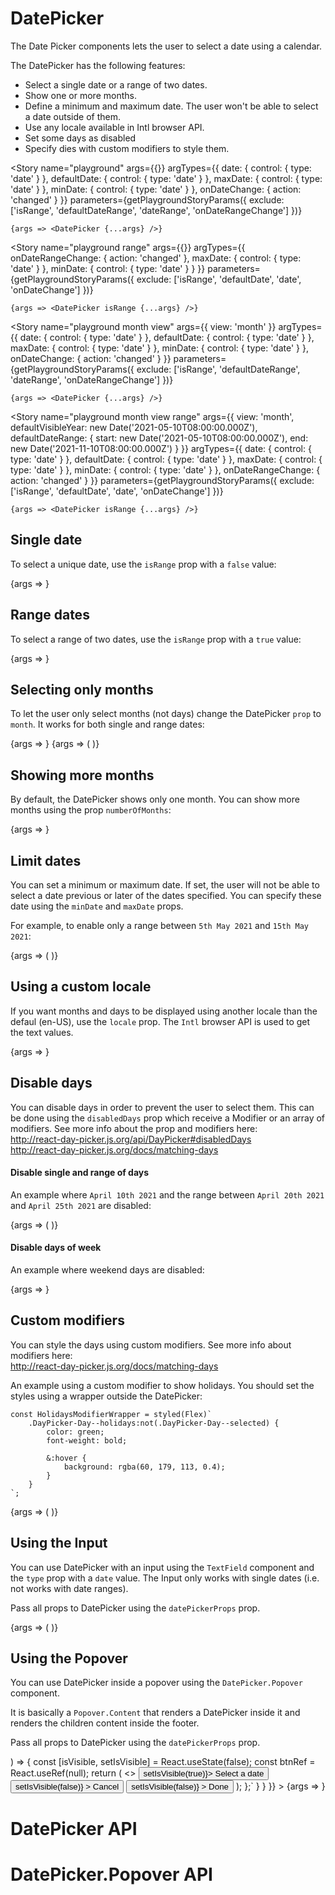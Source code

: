 
<Meta title="Components/DatePicker" component={DatePicker} />

# DatePicker

The Date Picker components lets the user to select a date using a calendar.

The DatePicker has the following features:

- Select a single date or a range of two dates.
- Show one or more months.
- Define a minimum and maximum date. The user won't be able to select a date outside of them.
- Use any locale available in Intl browser API.
- Set some days as disabled
- Specify dies with custom modifiers to style them.

<Story
	name="playground"
	args={{}}
	argTypes={{
		date: {
			control: {
				type: 'date'
			}
		},
		defaultDate: {
			control: {
				type: 'date'
			}
		},
		maxDate: {
			control: {
				type: 'date'
			}
		},
		minDate: {
			control: {
				type: 'date'
			}
		},
		onDateChange: { action: 'changed' }
	}}
	parameters={getPlaygroundStoryParams({
		exclude: ['isRange', 'defaultDateRange', 'dateRange', 'onDateRangeChange']
	})}
>
	{args => <DatePicker {...args} />}
</Story>

<Story
	name="playground range"
	args={{}}
	argTypes={{
		onDateRangeChange: { action: 'changed' },
		maxDate: {
			control: {
				type: 'date'
			}
		},
		minDate: {
			control: {
				type: 'date'
			}
		}
	}}
	parameters={getPlaygroundStoryParams({
		exclude: ['isRange', 'defaultDate', 'date', 'onDateChange']
	})}
>
	{args => <DatePicker isRange {...args} />}
</Story>

<Story
	name="playground month view"
	args={{ view: 'month' }}
	argTypes={{
		date: {
			control: {
				type: 'date'
			}
		},
		defaultDate: {
			control: {
				type: 'date'
			}
		},
		maxDate: {
			control: {
				type: 'date'
			}
		},
		minDate: {
			control: {
				type: 'date'
			}
		},
		onDateChange: { action: 'changed' }
	}}
	parameters={getPlaygroundStoryParams({
		exclude: ['isRange', 'defaultDateRange', 'dateRange', 'onDateRangeChange']
	})}
>
	{args => <DatePicker {...args} />}
</Story>

<Story
	name="playground month view range"
	args={{
		view: 'month',
		defaultVisibleYear: new Date('2021-05-10T08:00:00.000Z'),
		defaultDateRange: {
			start: new Date('2021-05-10T08:00:00.000Z'),
			end: new Date('2021-11-10T08:00:00.000Z')
		}
	}}
	argTypes={{
		date: {
			control: {
				type: 'date'
			}
		},
		defaultDate: {
			control: {
				type: 'date'
			}
		},
		maxDate: {
			control: {
				type: 'date'
			}
		},
		minDate: {
			control: {
				type: 'date'
			}
		},
		onDateRangeChange: { action: 'changed' }
	}}
	parameters={getPlaygroundStoryParams({
		exclude: ['isRange', 'defaultDate', 'date', 'onDateChange']
	})}
>
	{args => <DatePicker isRange {...args} />}
</Story>

## Single date

To select a unique date, use the `isRange` prop with a `false` value:

<Canvas>
	<Story name="single date" parameters={getFixedStoryParams()}>
		{args => <DatePicker />}
	</Story>
</Canvas>

## Range dates

To select a range of two dates, use the `isRange` prop with a `true` value:

<Canvas>
	<Story name="range date" parameters={getFixedStoryParams()}>
		{args => <DatePicker isRange />}
	</Story>
</Canvas>

## Selecting only months

To let the user only select months (not days) change the DatePicker `prop` to `month`. It works for both single and range dates:

<Canvas>
	<Story name="month view single date" parameters={getFixedStoryParams()}>
		{args => <DatePicker view="month" />}
	</Story>
</Canvas>

<Canvas>
	<Story name="month view range date" parameters={getFixedStoryParams()}>
		{args => (
			<DatePicker
				defaultVisibleMonth={new Date('2021-05-10T08:00:00.000Z')}
				defaultDateRange={{
					start: new Date('2021-05-10T08:00:00.000Z'),
					end: new Date('2021-11-10T08:00:00.000Z')
				}}
				isRange
				view="month"
			/>
		)}
	</Story>
</Canvas>

## Showing more months

By default, the DatePicker shows only one month. You can show more months using the prop `numberOfMonths`:

<Canvas>
	<Story name="multiple months" parameters={getFixedStoryParams()}>
		{args => <DatePicker isRange numberOfMonths={2} />}
	</Story>
</Canvas>

## Limit dates

You can set a minimum or maximum date. If set, the user will not be able to select a date previous or later of the dates specified. You can specify these date using the `minDate` and `maxDate` props.

For example, to enable only a range between `5th May 2021` and `15th May 2021`:

<Canvas>
	<Story name="limit dates" parameters={getFixedStoryParams()}>
		{args => (
			<DatePicker
				defaultDate={new Date(2021, 4, 15)}
				defaultVisibleMonth={new Date(2021, 4, 15)}
				maxDate={new Date(2021, 4, 25)}
				minDate={new Date(2021, 4, 5)}
			/>
		)}
	</Story>
</Canvas>

## Using a custom locale

If you want months and days to be displayed using another locale than the defaul (en-US), use the `locale` prop. The `Intl` browser API is used to get the text values.

<Canvas>
	<Story name="change locale" parameters={getFixedStoryParams()}>
		{args => <DatePicker locale="ca-ES" />}
	</Story>
</Canvas>

## Disable days

You can disable days in order to prevent the user to select them. This can be done using the `disabledDays` prop which receive a Modifier or an array of modifiers.
See more info about the prop and modifiers here:<br/>
http://react-day-picker.js.org/api/DayPicker#disabledDays<br/>
http://react-day-picker.js.org/docs/matching-days

#### Disable single and range of days

An example where `April 10th 2021` and the range between `April 20th 2021` and `April 25th 2021` are disabled:

<Canvas>
	<Story name="days disabled" parameters={getFixedStoryParams()}>
		{args => (
			<DatePicker
				defaultDate={new Date(2021, 3, 15)}
				defaultVisibleMonth={new Date(2021, 3, 15)}
				disabledDays={[new Date(2021, 3, 10), { from: new Date(2021, 3, 20), to: new Date(2021, 3, 25) }]}
			/>
		)}
	</Story>
</Canvas>

#### Disable days of week

An example where weekend days are disabled:

<Canvas>
	<Story name="weekends disabled" parameters={getFixedStoryParams()}>
		{args => <DatePicker disabledDays={{ daysOfWeek: [0, 6] }} />}
	</Story>
</Canvas>

## Custom modifiers

You can style the days using custom modifiers. See more info about modifiers here:<br/>
http://react-day-picker.js.org/docs/matching-days

An example using a custom modifier to show holidays. You should set the styles using a wrapper outside the DatePicker:

```tsx
const HolidaysModifierWrapper = styled(Flex)`
	.DayPicker-Day--holidays:not(.DayPicker-Day--selected) {
		color: green;
		font-weight: bold;

		&:hover {
			background: rgba(60, 179, 113, 0.4);
		}
	}
`;
```

<Canvas>
	<Story name="custom modifiers" parameters={getFixedStoryParams()}>
		{args => (
			<HolidaysModifierWrapper>
				<DatePicker
					defaultDate={new Date(2021, 7, 5)}
					defaultVisibleMonth={new Date(2021, 7, 15)}
					modifiers={{
						holidays: { from: new Date(2021, 7, 10), to: new Date(2021, 7, 27) }
					}}
				/>
			</HolidaysModifierWrapper>
		)}
	</Story>
</Canvas>

## Using the Input

You can use DatePicker with an input using the `TextField` component and the `type` prop with a `date` value. The Input only works with single dates (i.e. not works with date ranges).

Pass all props to DatePicker using the `datePickerProps` prop.

<Canvas>
	<Story name="with input" parameters={getFixedStoryParams()}>
		{args => (
			<TextField
				datePickerProps={{ locale: 'ca-ES' }}
				label="Selecciona un dia"
				name="date-picker"
				onDateChange={console.log}
				type="date"
			/>
		)}
	</Story>
</Canvas>

## Using the Popover

You can use DatePicker inside a popover using the `DatePicker.Popover` component.

It is basically a `Popover.Content` that renders a DatePicker inside it and renders the children content inside the footer.

Pass all props to DatePicker using the `datePickerProps` prop.

<Canvas>
	<Story
		name="with popover"
		parameters={{
			...getFixedStoryParams(),
			docs: {
				source: {
					code: `const DatePickerWithPopoverStory = (props: Partial<DatePickerPopoverProps>) => {
  const [isVisible, setIsVisible] = React.useState(false);
  const btnRef = React.useRef<HTMLButtonElement>(null);
  return (
    <>
      <Button ref={btnRef} onClick={() => setIsVisible(true)}>
        Select a date
      </Button>
      <DatePicker.Popover
        datePickerProps={props}
        isVisible={isVisible}
        reference={btnRef}
      >
        <Flex justifyContent="flex-end" padding={3}>
          <Button
            aspectSize="s"
            variant="secondary"
            onClick={() => setIsVisible(false)}
          >
            Cancel
          </Button>
          <Button
            aspectSize="s"
            variant="default"
            ml={3}
            onClick={() => setIsVisible(false)}
          >
            Done
          </Button>
        </Flex>
      </DatePicker.Popover>
    </>
  );
};`
				}
			}
		}}
	>
		{args => <DatePickerWithPopoverStory />}
	</Story>
</Canvas>

# DatePicker API

<ArgsTable of={DatePicker} />

# DatePicker.Popover API

<ArgsTable of={DatePicker.Popover} />
